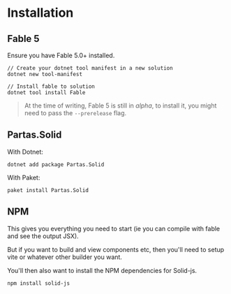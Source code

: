 

# Installation

## Fable 5

Ensure you have Fable 5.0+ installed.

```
// Create your dotnet tool manifest in a new solution
dotnet new tool-manifest

// Install fable to solution
dotnet tool install Fable
```

> At the time of writing, Fable 5 is still in *alpha*, to install it, you might need to pass the `--prerelease` flag.

## Partas.Solid

With Dotnet:

```
dotnet add package Partas.Solid
```

With Paket:

```
paket install Partas.Solid
```

## NPM

This gives you everything you need to start (ie you can compile with fable and see the output JSX).

But if you want to build and view components etc, then you'll need to setup
vite or whatever other builder you want.

You'll then also want to install the NPM dependencies for Solid-js.

```
npm install solid-js
```
